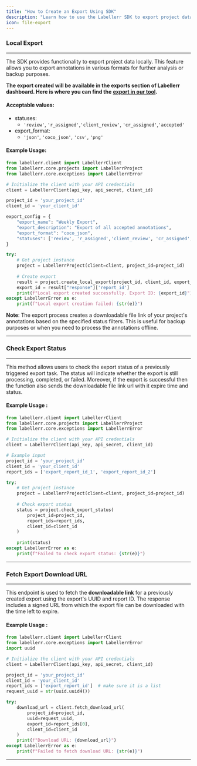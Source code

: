 ```yaml
---
title: "How to Create an Export Using SDK"
description: "Learn how to use the Labellerr SDK to export project data locally in various formats, check export status, and fetch downloadable URLs."
icon: file-export
---
```


### Local Export

---

The SDK provides functionality to export project data locally. This feature allows you to export annotations in various formats for further analysis or backup purposes.

**The export created will be available in the exports section of Labellerr dashboard. Here is where you can find the** [**export in our tool**](/actions/create-export)**.**

#### Acceptable values:

*   statuses:
    *   `'review'`, `'r_assigned'`,`'client_review'`, `'cr_assigned'`,`'accepted'`
*   export_format:
    *   `'json'`, `'coco_json'`, `'csv'`, `'png'`

#### Example Usage:

```python Local Export Example lines icon="download" highlight={2,6,8-17,19-22}
from labellerr.client import LabellerrClient
from labellerr.core.projects import LabellerrProject
from labellerr.core.exceptions import LabellerrError

# Initialize the client with your API credentials
client = LabellerrClient(api_key, api_secret, client_id)

project_id = 'your_project_id'
client_id = 'your_client_id'

export_config = {
    "export_name": "Weekly Export",
    "export_description": "Export of all accepted annotations",
    "export_format": "coco_json",
    "statuses": ['review', 'r_assigned','client_review', 'cr_assigned','accepted']
}

try:
    # Get project instance
    project = LabellerrProject(client=client, project_id=project_id)
    
    # Create export
    result = project.create_local_export(project_id, client_id, export_config)
    export_id = result["response"]['report_id']
    print(f"Local export created successfully. Export ID: {export_id}")
except LabellerrError as e:
    print(f"Local export creation failed: {str(e)}")
```

**Note**: The export process creates a downloadable file link of your project's annotations based on the specified status filters. This is useful for backup purposes or when you need to process the annotations offline.

---

### Check Export Status

---

This method allows users to check the export status of a previously triggered export task. The status will indicate whether the export is still processing, completed, or failed. Moreover, if the export is successful then the function also sends the downloadable file link url with it expire time and status.

#### Example Usage :

```python Check Export Status Example lines icon="magnifying-glass" highlight={2,6,8-13,15-16}
from labellerr.client import LabellerrClient
from labellerr.core.projects import LabellerrProject
from labellerr.core.exceptions import LabellerrError

# Initialize the client with your API credentials
client = LabellerrClient(api_key, api_secret, client_id)

# Example input
project_id = 'your_project_id'
client_id = 'your_client_id'
report_ids = ['export_report_id_1', 'export_report_id_2']

try:
    # Get project instance
    project = LabellerrProject(client=client, project_id=project_id)
    
    # Check export status
    status = project.check_export_status(
        project_id=project_id,
        report_ids=report_ids,
        client_id=client_id
    )
    
    print(status)
except LabellerrError as e:
    print(f"Failed to check export status: {str(e)}")
```

---

### Fetch Export Download URL

---

This endpoint is used to fetch the **downloadable link** for a previously created export using the export's UUID and report ID. The response includes a signed URL from which the export file can be downloaded with the time left to expire.

#### Example Usage :

```python Fetch Download URL Example lines icon="link" highlight={2-3,7,9-19}
from labellerr.client import LabellerrClient
from labellerr.core.exceptions import LabellerrError
import uuid

# Initialize the client with your API credentials
client = LabellerrClient(api_key, api_secret, client_id)

project_id = 'your_project_id'
client_id = 'your_client_id'
report_ids = ['export_report_id']  # make sure it is a list
request_uuid = str(uuid.uuid4())

try:
    download_url = client.fetch_download_url(
        project_id=project_id,
        uuid=request_uuid,
        export_id=report_ids[0],
        client_id=client_id
    )
    print(f"Download URL: {download_url}")
except LabellerrError as e:
    print(f"Failed to fetch download URL: {str(e)}")
```

---
